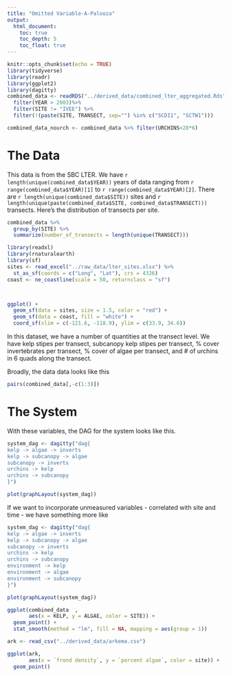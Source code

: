 ```yaml
---
title: "Omitted Variable-A-Palooza"
output:
  html_document:
    toc: true
    toc_depth: 5
    toc_float: true
---
```


```r
knitr::opts_chunk$set(echo = TRUE)
library(tidyverse)
library(readr)
library(ggplot2)
library(dagitty)
combined_data <- readRDS("../derived_data/combined_lter_aggregated.Rds") %>%
  filter(YEAR > 2003)%>%
  filter(SITE != "IVEE") %>%
  filter(!(paste(SITE, TRANSECT, sep="") %in% c("SCDI1", "SCTW1")))

combined_data_nourch <- combined_data %>% filter(URCHINS<28*6)
```

# The Data

This data is from the SBC LTER. We have `r length(unique(combined_data$YEAR))` years of data ranging from `r range(combined_data$YEAR)[1]` to `r range(combined_data$YEAR)[2]`. There are `r length(unique(combined_data$SITE))` sites and `r length(unique(paste(combined_data$SITE, combined_data$TRANSECT)))` transects. Here's the distribution of transects per site.

```r
combined_data %>%
  group_by(SITE) %>%
  summarize(number_of_transects = length(unique(TRANSECT)))

```

```r
library(readxl)
library(rnaturalearth)
library(sf)
sites <- read_excel("../raw_data/lter_sites.xlsx") %>%
  st_as_sf(coords = c("Long", "Lat"), crs = 4326)
coast <- ne_coastline(scale = 50, returnclass = "sf")



ggplot() +
  geom_sf(data = sites, size = 1.5, color = "red") +
  geom_sf(data = coast, fill = "white") +
  coord_sf(xlim = c(-121.6, -118.9), ylim = c(33.9, 34.6))

```

In this dataset, we have a number of quantities at the transect level. We have kelp stipes per transect, subcanopy kelp stipes per transect, % cover invertebrates per transect, % cover of algae per transect, and # of urchins in 6 quads along the transect.

Broadly, the data data looks like this

```r
pairs(combined_data[,-c(1:3)])
```

# The System

With these variables, the DAG for the system looks like this.

```r
system_dag <- dagitty("dag{
kelp -> algae -> inverts
kelp -> subcanopy -> algae
subcanopy -> inverts
urchins -> kelp
urchins -> subcanopy
}")

plot(graphLayout(system_dag))
```

If we want to incorporate unmeasured variables - correlated with site and time - we have something more like

```r
system_dag <- dagitty("dag{
kelp -> algae -> inverts
kelp -> subcanopy -> algae
subcanopy -> inverts
urchins -> kelp
urchins -> subcanopy
environment -> kelp
environment -> algae
environment -> subcanopy
}")

plot(graphLayout(system_dag))
```

```r
ggplot(combined_data  ,
       aes(x = KELP, y = ALGAE, color = SITE)) +
  geom_point() +
  stat_smooth(method = "lm", fill = NA, mapping = aes(group = 1))
```

```r
ark <- read_csv("../derived_data/arkema.csv")

ggplot(ark,
       aes(x = `frond density`, y = `percent algae`, color = site)) +
  geom_point()
```
